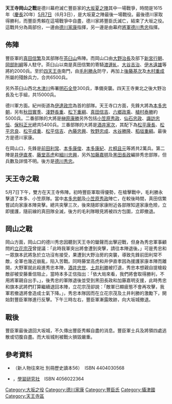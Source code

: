 {{Infobox Military Conflict
|conflict=天王寺岡山之戰
|partof=大坂之役
|image=
|caption=
|date=1615年
|place=[[攝津國|攝津國]][[東成郡|東成郡]][[大坂城|大坂城]]以南
|result=德川幕府勝利
|combatant1=[[德川幕府|德川軍]]
|combatant2=[[豐臣氏|豐臣軍]]
|commander1=[[德川家康|德川家康]]、[[德川秀忠|德川秀忠]]、[[松平忠直|松平忠直]]、[[前田利常|前田利常]]、[[伊達政宗|伊達政宗]]、[[水野勝成|水野勝成]]、[[藤堂高虎|藤堂高虎]]、[[井伊直孝|井伊直孝]]、[[松平忠輝|松平忠輝]]、[[本多忠朝|本多忠朝]]†
|commander2=[[豐臣秀賴|豐臣秀賴]]、[[真田幸村|真田幸村]]†、[[大野治長|大野治長]]、[[大野治房|大野治房]]、[[明石全登|明石全登]]、[[毛利勝永|毛利勝永]]
|strength1=150,000人
|strength2=50,000人
|casualties1=約8,000人
|casualties2=約18,600人
}}
{{Campaignbox Siege of Osaka}}
{{japanese|japanese=天王寺・岡山の戦い|kana=てんのうじおかやまのたたかい|romaji=Tennōji-okayama no Tatakai}}

'''天王寺岡山之戰'''是德川幕府滅亡豐臣家的[[大坂夏之陣|大坂夏之陣]]其中一場戰爭，時間是1615年（[[慶長|慶長]]20年）[[五月初七|5月7日]]（6月3日），是大坂夏之陣最後一場戰役。最後德川家取得勝利，而豐臣秀賴在這場戰爭中自盡，德川家將豐臣氏滅亡，結束了大坂之役。這戰共分為兩部份，一邊由[[德川家康|德川家康]]指揮，另一邊是由幕府[[征夷大將軍|將軍]][[德川秀忠|德川秀忠]]指揮。

==佈陣==
豐臣軍的[[真田信繁|真田信繁]]及其部隊在[[茶臼山|茶臼山]]佈陣。而岡山口由[[大野治長|大野治長]]及部下[[新宮行朝|新宮行朝]]、[[岡部則綱|岡部則綱]]等人駐守。茶臼山以南是真田信繁的寄騎[[渡邊糺|渡邊糺]]、[[大谷吉治|大谷吉治]]、[[伊木遠雄|伊木遠雄]]等將約2000兵。至於[[四天王寺|四天王寺]]南門，由[[毛利勝永|毛利勝永]]防守，再加上[[後藤基次|後藤基次]]及[[木村重成|木村重成]]所屬的殘餘兵力，合共6500兵。

另外茶臼山西北[[木津川|木津川]]佈署[[明石全登|明石全登]]300兵，準備突襲。四天王寺東北之後大野治長及七手組，共15000兵。

德川軍方面。紀州街道為[[伊達政宗|伊達政宗]]為首的部隊。天王寺口方面，先鋒大將為[[本多忠朝|本多忠朝]]，另有[[秋田實季|秋田實季]]、[[淺野長重|淺野長重]]、[[松下重綱|松下重綱]]、[[真田信吉|真田信吉]]、[[六鄉政乘|六鄉政乘]]、[[植村泰勝|植村泰勝]]約5000兵。二番部隊的大將是[[榊原康勝|榊原康勝]]另外包括[[小笠原秀政|小笠原秀政]]、[[仙石忠政|仙石忠政]]、[[諏訪忠恒|諏訪忠恒]]、[[保科正光|保科正光]]總共5400兵。三番部隊的大將是[[酒井家次|酒井家次]]，其配下為[[松平康長|松平康長]]、[[松平忠良|松平忠良]]、[[松平成重|松平成重]]、[[松平信吉|松平信吉]]、[[內藤忠興|內藤忠興]]、[[牧野忠成|牧野忠成]]、[[水谷勝隆|水谷勝隆]]、[[稻垣重綱|稻垣重綱]]。最後方是德川家康。

在岡山口，先鋒是[[前田利常|前田利常]]、[[本多康俊|本多康俊]]、[[本多康紀|本多康紀]]、[[片桐且元|片桐且元]]等將共2萬兵。第二陣是[[井伊直孝|井伊直孝]]、[[藤堂高虎|藤堂高虎]]和[[細川忠興|細川忠興]]，另外[[加藤嘉明|加藤嘉明]]及[[黑田長政|黑田長政]]編排秀忠部隊，但兵數及詳情不明。後方是[[德川秀忠|德川秀忠]]。

==天王寺之戰==
5月7日下午，雙方在天王寺佈陣。初時豐臣軍取得優勢，在槍擊戰中，毛利勝永擊退了本多、小笠原隊。當中[[本多忠朝|本多忠朝]]及[[小笠原秀政|小笠原秀政]]陣亡，在較後時間，真田信繁嘗試向家康本陣突擊。總共突擊三次，後來隨即家康附近各部隊知道家康危險，立即援護，隨前線的真田隊全滅，後方的毛利隊眼見將被四方包圍，立即撤退。

==岡山之戰==
岡山方面，岡山口的德川秀忠因聽到天王寺的鎗聲而出擊迎戰，但身為秀忠軍事顧問的[[立花宗茂|立花宗茂]]曾提議：「此時我軍突出將會遭到突擊，請往本陣退後。」可是秀忠和一眾旗本武將急於立功沒有接受，果遭到大野治房的突襲，導致先鋒前田利常不敵，全軍也幾近崩亂，陷入苦戰。同時藤堂高虎和井伊直孝因為援護家康本陣而離開，大野軍就此殺進秀忠本陣，[[酒井忠世|酒井忠世]]、[[土井利勝|土井利勝]]被打退，秀忠本想親自提槍殺敵卻被安藤重信阻止，當時本多正信指出：「依大局來看，我們將會取得勝利，不用將軍親自出手。」，後秀忠的軍隊退後並受到黑田長政和加藤嘉明支援，此時秀忠和旗本武將們打算繼續退回本陣，立花宗茂卻說：「敵軍已顯疲態不會再攻擊，我軍若撤退將會造成士氣下降。」，秀忠本隊因而在立花宗茂及土井利勝的激勵下，開始對豐臣軍隊進行反擊。下午三時左右，豐臣軍漸露敗跡，向大坂城撤退。

==戰後==
豐臣軍最後退回大坂城，不久傳出豐臣秀賴自盡的消息。豐臣軍士兵及將領四處逃散或切腹自盡。而大坂城則被戰火損毀嚴重。

==參考資料==
*{{lang|ja|《戦況図録 大坂の陣》}}（新人物往來社 別冊歷史讀本56）　ISBN 4404030568
*{{lang|ja|《激闘 大坂の陣》}}，[[學習研究社|學習研究社]]　ISBN 4056022364

[[Category:大坂之役|Category:大坂之役]]
[[Category:德川家康|Category:德川家康]]
[[Category:豐臣氏|Category:豐臣氏]]
[[Category:攝津國|Category:攝津國]]
[[Category:天王寺區|Category:天王寺區]]